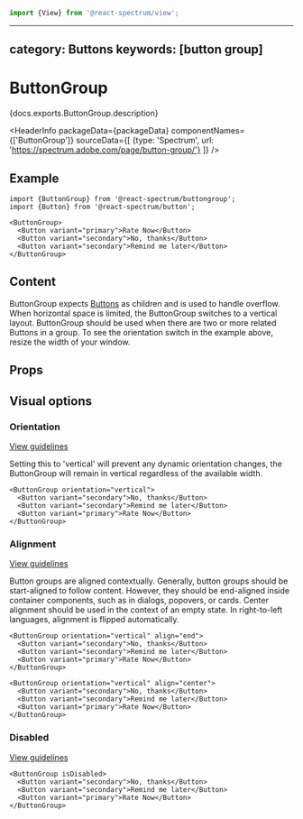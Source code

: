 <!-- Copyright 2020 Adobe. All rights reserved.
This file is licensed to you under the Apache License, Version 2.0 (the "License");
you may not use this file except in compliance with the License. You may obtain a copy
of the License at http://www.apache.org/licenses/LICENSE-2.0
Unless required by applicable law or agreed to in writing, software distributed under
the License is distributed on an "AS IS" BASIS, WITHOUT WARRANTIES OR REPRESENTATIONS
OF ANY KIND, either express or implied. See the License for the specific language
governing permissions and limitations under the License. -->



```jsx import
import {View} from '@react-spectrum/view';
```

---
category: Buttons
keywords: [button group]
---

# ButtonGroup

<p>{docs.exports.ButtonGroup.description}</p>

<HeaderInfo
  packageData={packageData}
  componentNames={['ButtonGroup']}
  sourceData={[
    {type: 'Spectrum', url: 'https://spectrum.adobe.com/page/button-group/'}
  ]} />

## Example
```tsx example
import {ButtonGroup} from '@react-spectrum/buttongroup';
import {Button} from '@react-spectrum/button';

<ButtonGroup>
  <Button variant="primary">Rate Now</Button>
  <Button variant="secondary">No, thanks</Button>
  <Button variant="secondary">Remind me later</Button>
</ButtonGroup>
```

## Content
ButtonGroup expects [Buttons](./Button.html) as children and is used to handle overflow. When horizontal space is limited, the ButtonGroup switches to a vertical layout. ButtonGroup should be used when there are two or more related Buttons in a group.
To see the orientation switch in the example above, resize the width of your window.

## Props

<PropTable component={docs.exports.ButtonGroup} links={docs.links} />

## Visual options

### Orientation
[View guidelines](https://spectrum.adobe.com/page/button-group/#Orientation)

Setting this to 'vertical' will prevent any dynamic orientation changes, the ButtonGroup will remain in vertical regardless of the available width.
```tsx example
<ButtonGroup orientation="vertical">
  <Button variant="secondary">No, thanks</Button>
  <Button variant="secondary">Remind me later</Button>
  <Button variant="primary">Rate Now</Button>
</ButtonGroup>
```

### Alignment
[View guidelines](https://spectrum.adobe.com/page/button-group/#Align-button-groups-based-on-content)

Button groups are aligned contextually. Generally, button groups should be start-aligned to follow content. However, they should be end-aligned inside container components, such as in dialogs, popovers, or cards. Center alignment should be used in the context of an empty state. In right-to-left languages, alignment is flipped automatically.

```tsx example
<ButtonGroup orientation="vertical" align="end">
  <Button variant="secondary">No, thanks</Button>
  <Button variant="secondary">Remind me later</Button>
  <Button variant="primary">Rate Now</Button>
</ButtonGroup>
```

```tsx example
<ButtonGroup orientation="vertical" align="center">
  <Button variant="secondary">No, thanks</Button>
  <Button variant="secondary">Remind me later</Button>
  <Button variant="primary">Rate Now</Button>
</ButtonGroup>
```

### Disabled
[View guidelines](https://spectrum.adobe.com/page/button-group/#Disabled)

```tsx example
<ButtonGroup isDisabled>
  <Button variant="secondary">No, thanks</Button>
  <Button variant="secondary">Remind me later</Button>
  <Button variant="primary">Rate Now</Button>
</ButtonGroup>
```
